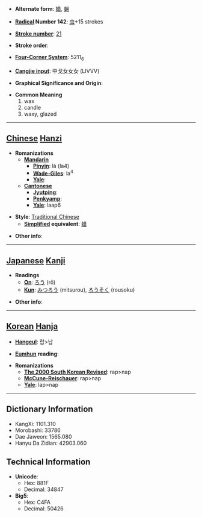 * '''Alternate form''': [[蜡]], [[蝋]]

* '''[[Wiktionary:Chinese radical index| Radical]] Number 142''': [[Wiktionary:Chinese radical index 虫|虫]]+15 strokes

* '''[[Wiktionary:Chinese total strokes index|Stroke number]]''': [[Wiktionary:Chinese total strokes index 21|21]]

* '''Stroke order''': 

* '''[[Wiktionary:Chinese four corner index|Four-Corner System]]''': 5211<sub>6</sub>

* '''[[Wiktionary:Chinese Cangjie index|Cangjie input]]''': 中戈女女女 (LIVVV)

* '''Graphical Significance and Origin''': 

* '''Common Meaning'''
*#wax
*# candle
*# waxy, glazed


----

== [[Chinese]] [[Hanzi]] ==

* '''Romanizations'''
** '''[[Mandarin]]'''
*** '''[[Pinyin]]''': là (la4)
*** '''[[Wade-Giles]]''': la<sup>4</sup>
*** '''[[Yale]]''': 
** '''[[Cantonese]]'''
*** '''[[Jyutping]]''':
*** '''[[Penkyamp]]''': 
*** '''[[Yale]]''': laap6

* '''Style''': [[Traditional Chinese]] 
** '''[[Simplified Chinese|Simplified]] equivalent''': [[蜡]]

* '''Other info''': 

----

== [[Japanese]] [[Kanji]] ==

* '''Readings'''
** '''[[On]]''': [[ろう]] (rō)
** '''[[Kun]]''': [[みつろう]] (mitsurou), [[ろうそく]] (rousoku)

* '''Other info''':  

----

== [[Korean]] [[Hanja]] ==

* '''[[Hangeul]]''': 랍>납

* '''[[Eumhun]] reading''': 

* '''Romanizations'''
** '''[[The 2000 South Korean Revised Romanization|The 2000 South Korean Revised]]''': rap>nap
** '''[[McCune-Reischauer]]''': rap>nap
** '''[[Yale]]''': lap>nap

----

== Dictionary Information ==

* KangXi: 1101.310
* Morobashi: 33786
* Dae Jaweon: 1565.080
* Hanyu Da Zidian: 42903.060

== Technical Information ==

* '''Unicode''':
** Hex: 881F
** Decimal: 34847
* '''Big5''':
** Hex: C4FA
** Decimal: 50426